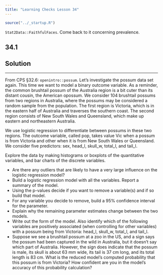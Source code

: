 ```yaml
---
title: "Learning Checks Lesson 34"
---
```


```r
source("../_startup.R")
```


`Stat2Data::FaithfulFaces`. Come back to it concerning prevalence.

## 34.1

::: {.callout-note}
## Solution

:::

--------

From CPS §32.6: `openintro::possum`.  Let’s investigate the possum data set again. This time we want to model a binary outcome variable. As a reminder, the common brushtail possum of the Australia region is a bit cuter than its distant cousin, the American opossum. We consider 104 brushtail possums from two regions in Australia, where the possums may be considered a random sample from the population. The first region is Victoria, which is in the eastern half of Australia and traverses the southern coast. The second region consists of New South Wales and Queensland, which make up eastern and northeastern Australia.

We use logistic regression to differentiate between possums in these two regions. The outcome variable, called pop, takes value Vic when a possum is from Victoria and other when it is from New South Wales or Queensland. We consider five predictors: sex, head_l, skull_w, total_l, and tail_l.

Explore the data by making histograms or boxplots of the quantitative variables, and bar charts of the discrete variables.

- Are there any outliers that are likely to have a very large influence on the logistic regression model?
- Build a logistic regression model with all the variables. Report a summary of the model.
- Using the  p-values decide if you want to remove a variable(s) and if so build that model.
- For any variable you decide to remove, build a 95% confidence interval for the parameter.
- Explain why the remaining parameter estimates change between the two models.
- Write out the form of the model. Also identify which of the following variables are positively associated (when controlling for other variables) with a possum being from Victoria: head_l, skull_w, total_l, and tail_l.
- Suppose we see a brushtail possum at a zoo in the US, and a sign says the possum had been captured in the wild in Australia, but it doesn’t say which part of Australia. However, the sign does indicate that the possum is male, its skull is about 63 mm wide, its tail is 37 cm long, and its total length is 83 cm. What is the reduced model’s computed probability that this possum is from Victoria? How confident are you in the model’s accuracy of this probability calculation?
